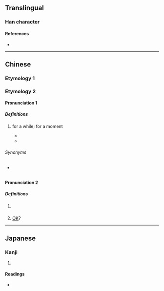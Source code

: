 {{also|嚇}}
{{character info/new}}
==Translingual==

===Han character===
{{Han char|rn=30|rad=口|as=03|sn=6|four=|canj=RMY|ids=⿰口下}}

====References====
* {{Han ref|kx=0177.021|dkj=03306|dj=0394.050|hdz=10577.020|uh=5413|ud=21523}}

----

==Chinese==

===Etymology 1===
{{zh-see|嚇}}

===Etymology 2===
{{zh-forms}}

====Pronunciation 1====
{{zh-pron
|c=haa5
|cat=part
}}

=====Definitions=====
{{zh-hanzi}}

# {{lb|zh|Cantonese}} {{non-gloss definition|grammatical particle used to emphasise an activity which goes on for a brief moment.}} for a while; for a moment
#* {{zh-x|等 我 諗 吓。|Let me think about it for '''a while'''.|C-GZ|tr=dang2 ngo5 nam2 haa5.}}
#* {{zh-x|我 聽日 行 吓。|Tomorrow, I will take a '''little''' walk.|C-GZ|tr=ngo5 ting1 jat6 haang4 haa5.}}

======Synonyms======
* {{qualifier|Mandarin}} {{zh-l|一下}}

====Pronunciation 2====
{{zh-pron
|c=haa2
|cat=part
}}

=====Definitions=====
{{zh-hanzi}}

# {{lb|zh|Cantonese}} {{non-gloss definition|sentence-final particle used as question tag}}
# {{lb|zh|Cantonese}} {{non-gloss definition|sentence-final particle used to remind someone of something / give caution;}} [[OK]]?

----

==Japanese==

===Kanji===
{{ja-kanji|grade=|rs=口03}}

# {{defn|lang=ja|sort=口03}}

====Readings====
* {{ja-readings|on=[[か]] (ka)|kun=[[おどす]] (odosu)}}